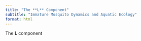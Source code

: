 ```yaml
---
title: "The **L** Component"
subtitle: "Immature Mosquito Dynamics and Aquatic Ecology"
format: html
---
```


The **L** component

